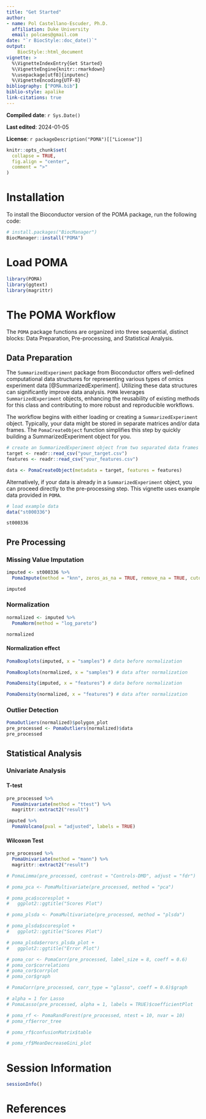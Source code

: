 ```yaml
---
title: "Get Started"
author: 
- name: Pol Castellano-Escuder, Ph.D.
  affiliation: Duke University
  email: polcaes@gmail.com
date: "`r BiocStyle::doc_date()`"
output: 
    BiocStyle::html_document
vignette: >
  %\VignetteIndexEntry{Get Started}
  %\VignetteEngine{knitr::rmarkdown}
  %\usepackage[utf8]{inputenc}
  %\VignetteEncoding{UTF-8}
bibliography: ["POMA.bib"]
biblio-style: apalike
link-citations: true
---
```


**Compiled date**: `r Sys.Date()`

**Last edited**: 2024-01-05

**License**: `r packageDescription("POMA")[["License"]]`

```r
knitr::opts_chunk$set(
  collapse = TRUE,
  fig.align = "center",
  comment = ">"
)
```

# Installation

To install the Bioconductor version of the POMA package, run the following code:     

```r
# install.packages("BiocManager")
BiocManager::install("POMA")
```

# Load POMA 

```r
library(POMA)
library(ggtext)
library(magrittr)
```

# The POMA Workflow

The `POMA` package functions are organized into three sequential, distinct blocks: Data Preparation, Pre-processing, and Statistical Analysis.

## Data Preparation

The `SummarizedExperiment` package from Bioconductor offers well-defined computational data structures for representing various types of omics experiment data [@SummarizedExperiment]. Utilizing these data structures can significantly improve data analysis. `POMA` leverages `SummarizedExperiment` objects, enhancing the reusability of existing methods for this class and contributing to more robust and reproducible workflows.

The workflow begins with either loading or creating a `SummarizedExperiment` object. Typically, your data might be stored in separate matrices and/or data frames. The `PomaCreateObject` function simplifies this step by quickly building a SummarizedExperiment object for you.    

```r
# create an SummarizedExperiment object from two separated data frames
target <- readr::read_csv("your_target.csv")
features <- readr::read_csv("your_features.csv")

data <- PomaCreateObject(metadata = target, features = features)
```

Alternatively, if your data is already in a `SummarizedExperiment` object, you can proceed directly to the pre-processing step. This vignette uses example data provided in `POMA`.         

```r
# load example data
data("st000336")
```

```r
st000336
```

<!-- ### Brief Description of the Example Data -->

<!-- This dataset comprises 57 samples, 31 metabolites, 1 covariate, and 2 experimental groups (Controls and DMD) from a targeted LC/MS study.   -->

<!-- _Duchenne Muscular Dystrophy (DMD) is an X-linked recessive form of muscular dystrophy that affects males via a mutation in the gene for the muscle protein, dystrophin. Progression of the disease results in severe muscle loss, ultimately leading to paralysis and death. Steroid therapy has been a commonly employed method for reducing the severity of symptoms. This study aims to quantify the urine levels of amino acids and organic acids in patients with DMD both with and without steroid treatment. Track the progression of DMD in patients who have provided multiple urine samples._     -->

<!-- This data was obtained from [Metabolomics Workbench](https://www.metabolomicsworkbench.org/data/DRCCMetadata.php?Mode=Study&DataMode=AllData&StudyID=ST000336&StudyType=MS&ResultType=1#DataTabs).     -->

## Pre Processing

<!-- This stage of the workflow is pivotal, as the decisions made here fundamentally influence the final statistical results. This phase is methodically segmented into three steps: Missing Value Imputation, Normalization, and Outlier Detection. -->

### Missing Value Imputation

<!-- In metabolomics studies, it's not uncommon for certain features to be undetectable or unquantifiable in some samples, owing to a variety of biological and technical factors [@imputation]. To address this prevalent issue, `POMA` provides a suite of seven distinct imputation methods, each designed to effectively handle missing data. The choice of method can significantly impact the subsequent analysis, so it's crucial to select the one that aligns best with the specific characteristics and requirements of your dataset. To perform imputation, simply execute the following code: -->

```r
imputed <- st000336 %>% 
  PomaImpute(method = "knn", zeros_as_na = TRUE, remove_na = TRUE, cutoff = 20)

imputed
```

### Normalization

<!-- Following missing value imputation, the next crucial step in the process is Data Normalization. In mass spectrometry (MS) data, various factors can introduce significant variability that profoundly impacts the final statistical outcomes. Normalization is thus an essential step, as it corrects for these variations, ensuring that the data can be compared more reliably across.       -->

```r
normalized <- imputed %>% 
  PomaNorm(method = "log_pareto")

normalized
```

#### Normalization effect

<!-- `PomaBoxplots` generates boxplots for all samples or features of a `SummarizedExperiment` object. Here, we can compare objects before and after normalization step.     -->

```r
PomaBoxplots(imputed, x = "samples") # data before normalization
```

```r
PomaBoxplots(normalized, x = "samples") # data after normalization
```

<!-- On the other hand, `PomaDensity` shows the distribution of all features before and after the normalization process.     -->

```r
PomaDensity(imputed, x = "features") # data before normalization
```

```r
PomaDensity(normalized, x = "features") # data after normalization
```

### Outlier Detection

<!-- Finally, the last step of this block is the Outlier Detection. Outlers are defined as observations that are not concordant with those of the vast majority of the remaining data points. These values can have an enormous influence on the resultant statistical analysis, being a dangerous ground for all required assumptions in the most commonly applied parametric tests in mass spectrometry as well as for all also required assumptions in many regression techniques and predictive modeling approaches. **POMA** allows the analysis of outliers as well as the possibility to remove them from the analysis using different modulable parameters.     -->

<!-- Analyze and remove outliers running the following two lines of code.   -->

```r
PomaOutliers(normalized)$polygon_plot
pre_processed <- PomaOutliers(normalized)$data
pre_processed
```

## Statistical Analysis

<!-- Once the data have been pre-processed, you can start with the statistical analysis step! **POMA** offers many different statistical methods and possible combinations to compute. However, in this vignette we will comment only some of the most used.     -->

### Univariate Analysis

<!-- `PomaUnivariate` computes four univariate methods (ttest, ANOVA and ANCOVA, Wilcoxon test and Kruskal-Wallis Rank Sum Test) that you can perform changing only the "method" argument.    -->

#### T-test

```r
pre_processed %>% 
  PomaUnivariate(method = "ttest") %>% 
  magrittr::extract2("result")
```

<!-- You can also compute a volcano plot using the T-test results.    -->

```r
imputed %>% 
  PomaVolcano(pval = "adjusted", labels = TRUE)
```

#### Wilcoxon Test

```r
pre_processed %>% 
  PomaUnivariate(method = "mann") %>% 
  magrittr::extract2("result")
```

<!-- ### Limma -->

<!-- Other of the wide used statistical methods in many different omics, such as epigenomics or transcriptomics, is **limma** [@limma]. **POMA** provides an easy use implementation of _limma_ you only have to specify the desired contrast to compute.      -->

```r
# PomaLimma(pre_processed, contrast = "Controls-DMD", adjust = "fdr")
```

<!-- ### Multivariate Analysis -->

<!-- On the other hand, multivariate analysis implemented in **POMA** is quite similar to the univariate approaches. `PomaMultivariate` allows users to compute a PCA, PLS-DA or sPLS-DA by changing only the "method" parameter. This function is based on **mixOmics** package [@mixOmics].     -->

<!-- #### Principal Component Analysis -->

```r
# poma_pca <- PomaMultivariate(pre_processed, method = "pca")
```

```r
# poma_pca$scoresplot +
#   ggplot2::ggtitle("Scores Plot")
```

<!-- #### PLS-DA -->

```r
# poma_plsda <- PomaMultivariate(pre_processed, method = "plsda")
```

```r
# poma_plsda$scoresplot +
#   ggplot2::ggtitle("Scores Plot")
```

```r
# poma_plsda$errors_plsda_plot +
#   ggplot2::ggtitle("Error Plot")
```

<!-- ### Correlation Analysis -->

<!-- Often, correlation analysis is used to explore and discover relationships and patterns within our data. `PomaCorr` provides a flexible and easy way to do that providing a table with all pairwise coorelations in the data, a correlogram and a correlation graph.     -->

```r
# poma_cor <- PomaCorr(pre_processed, label_size = 8, coeff = 0.6)
# poma_cor$correlations
# poma_cor$corrplot
# poma_cor$graph
```

<!-- Alternatively, if you switch the "corr_type" parameter to "glasso", this function will compute a **Gaussian Graphical Model** using the **glmnet** package [@glasso].    -->

```r
# PomaCorr(pre_processed, corr_type = "glasso", coeff = 0.6)$graph
```

<!-- ### Lasso, Ridge and Elasticnet -->

<!-- **POMA** also provides a function to perform a Lasso, Ridge and Elasticnet regression for binary outcomes in a very intuitive and easy way. `PomaLasso` is based on **glmnet** package [@glmnet]. This function allows you to create a test subset in your data, evaluate the prediction of your models and export the model computed (it could be useful to perform prediction models with MS data). If "ntest" parameter is set to NULL, `PomaLasso` will use all observations to create the model (useful for feature selection).     -->

```r
# alpha = 1 for Lasso
# PomaLasso(pre_processed, alpha = 1, labels = TRUE)$coefficientPlot
```

<!-- ### Random Forest -->

<!-- Finally, the random forest algorithm is also implemented in **POMA**. `PomaRandForest` uses the **randomForest** package [@randomForest] to facilitate the implementation of the algorithm and creates automatically both test and train sets to compute and evaluate the resultant models.      -->

```r
# poma_rf <- PomaRandForest(pre_processed, ntest = 10, nvar = 10)
# poma_rf$error_tree
```

<!-- Resultant random forest model confusion matrix for **test** set:   -->

```r
# poma_rf$confusionMatrix$table
```

<!-- Gini index plot for the top 10 predictors:   -->

```r
# poma_rf$MeanDecreaseGini_plot
```

# Session Information

```r
sessionInfo()
```

# References


